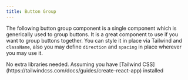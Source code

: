 ```yaml
---
title: Button Group
---
```


The following button group component is a single component which is generically used to group buttons. It is a great component to use if you want to group buttons together. You can style it in place via Tailwind and `className`, also you may define `direction` and `spacing` in place wherever you may use it.




<Tabs>
  <TabItem label="Install Dependencies">
    No extra libraries needed. Assuming you have [Tailwind CSS](https://tailwindcss.com/docs/guides/create-react-app) installed
  </TabItem>
  <TabItem label="Usage"><Code code={buttonGroupApp} lang="jsx" title="App.jsx" /></TabItem>
  <TabItem label="Component"><Code code={buttonGroup} lang="jsx" title="buttonGroup.jsx" /></TabItem>
</Tabs>